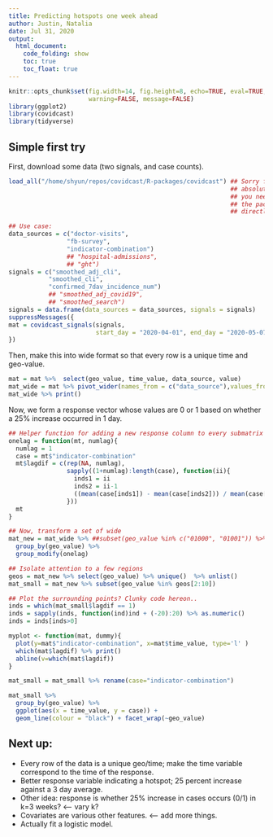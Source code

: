 ```yaml
---
title: Predicting hotspots one week ahead
author: Justin, Natalia 
date: Jul 31, 2020
output:
  html_document:
    code_folding: show
    toc: true
    toc_float: true
---
```


```r
knitr::opts_chunk$set(fig.width=14, fig.height=8, echo=TRUE, eval=TRUE, cache=TRUE,
                      warning=FALSE, message=FALSE)
library(ggplot2)
library(covidcast)
library(tidyverse)
```

## Simple first try

First, download some data (two signals, and case counts).

```r
load_all("/home/shyun/repos/covidcast/R-packages/covidcast") ## Sorry for the
                                                             ## absolute path,
                                                             ## you need to load
                                                             ## the package
                                                             ## directly

## Use case:
data_sources = c("doctor-visits",
                "fb-survey",
                "indicator-combination")
                ## "hospital-admissions",
                ## "ght")
signals = c("smoothed_adj_cli",
           "smoothed_cli",
           "confirmed_7dav_incidence_num")
           ## "smoothed_adj_covid19",
           ## "smoothed_search")
signals = data.frame(data_sources = data_sources, signals = signals)
suppressMessages({
mat = covidcast_signals(signals,
                        start_day = "2020-04-01", end_day = "2020-05-07")
})
```

Then, make this into wide format so that every row is a unique time and geo-value.

```r
mat = mat %>%  select(geo_value, time_value, data_source, value)
mat_wide = mat %>% pivot_wider(names_from = c("data_source"),values_from="value")
mat_wide %>% print()
```

Now, we form a response vector whose values are 0 or 1 based on whether a 25% increase occurred in 1 day.

```r
## Helper function for adding a new response column to every submatrix by geo-value.
onelag = function(mt, numlag){
  numlag = 1
  case = mt$"indicator-combination"
  mt$lagdif = c(rep(NA, numlag),
                sapply((1+numlag):length(case), function(ii){
                  inds1 = ii
                  inds2 = ii-1
                  ((mean(case[inds1]) - mean(case[inds2])) / mean(case[inds2]) ) > 1.25
                }))
  mt
}

## Now, transform a set of wide
mat_new = mat_wide %>% ##subset(geo_value %in% c("01000", "01001")) %>% 
  group_by(geo_value) %>%
  group_modify(onelag)

## Isolate attention to a few regions
geos = mat_new %>% select(geo_value) %>% unique()  %>% unlist()
mat_small = mat_new %>% subset(geo_value %in% geos[2:10])

## Plot the surrounding points? Clunky code hereon..
inds = which(mat_small$lagdif == 1)
inds = sapply(inds, function(ind)ind + (-20):20) %>% as.numeric()
inds = inds[inds>0]

myplot <- function(mat, dummy){
  plot(y=mat$"indicator-combination", x=mat$time_value, type='l' )
  which(mat$lagdif) %>% print()
  abline(v=which(mat$lagdif))
}

mat_small = mat_small %>% rename(case="indicator-combination")

mat_small %>%
  group_by(geo_value) %>%
  ggplot(aes(x = time_value, y = case)) +
  geom_line(colour = "black") + facet_wrap(~geo_value)
```

## Next up:
- Every row of the data is a unique geo/time; make the time variable correspond to the time of the response.
- Better response variable indicating a hotspot; 25 percent increase against a 3 day average.
- Other idea: response is whether 25% increase in cases occurs (0/1) in k=3 weeks? <-- vary k?
- Covariates are various other features. <-- add more things.
- Actually fit a logistic model.
